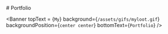 
<div style={{textAlign: `center`, display:`none`}}>
  # Portfolio
</div>

<Banner 
  topText = {`My`}
  background={`/assets/gifs/myloot.gif`} 
  backgroundPosition={`center center`} 
  bottomText={`Portfolio`} 
/>

<Projects />